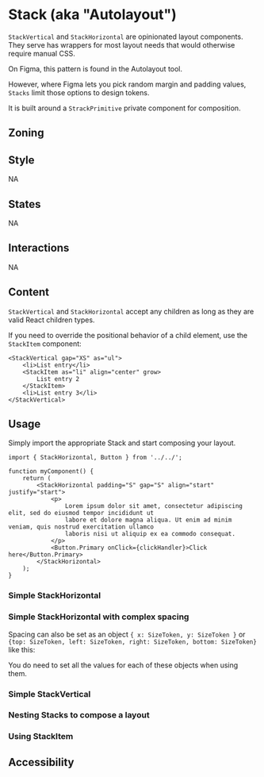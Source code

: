 
<Meta of={Stories} title="Layout/Stack" />
<Status id="stack" />

# Stack (aka "Autolayout")

`StackVertical` and `StackHorizontal` are opinionated layout components. They serve has wrappers for most layout needs that would otherwise require manual CSS.

On Figma, this pattern is found in the Autolayout tool.

However, where Figma lets you pick random margin and padding values, `Stacks` limit those options to design tokens.

It is built around a `StrackPrimitive` private component for composition.

## Zoning

<FigmaImage src="https://www.figma.com/file/qc8oUSyVJM67gSsbTShftt/%F0%9F%93%90-Zoning?node-id=1044%3A237" />

## Style

NA

## States

NA

## Interactions

NA

## Content

`StackVertical` and `StackHorizontal` accept any children as long as they are valid React children types.

If you need to override the positional behavior of a child element, use the `StackItem` component:

```tsx
<StackVertical gap="XS" as="ul">
	<li>List entry</li>
	<StackItem as="li" align="center" grow>
		List entry 2
	</StackItem>
	<li>List entry 3</li>
</StackVertical>
```

## Usage

Simply import the appropriate Stack and start composing your layout.

```tsx
import { StackHorizontal, Button } from '../../';

function myComponent() {
	return (
		<StackHorizontal padding="S" gap="S" align="start" justify="start">
			<p>
				Lorem ipsum dolor sit amet, consectetur adipiscing elit, sed do eiusmod tempor incididunt ut
				labore et dolore magna aliqua. Ut enim ad minim veniam, quis nostrud exercitation ullamco
				laboris nisi ut aliquip ex ea commodo consequat.
			</p>
			<Button.Primary onClick={clickHandler}>Click here</Button.Primary>
		</StackHorizontal>
	);
}
```

### Simple StackHorizontal

<Canvas>
	<Story of={Stories.TestHorizontal} />
</Canvas>

<Controls of={Stories.TestHorizontal} />

### Simple StackHorizontal with complex spacing

Spacing can also be set as an object `{ x: SizeToken, y: SizeToken }` or `{top: SizeToken, left: SizeToken, right: SizeToken, bottom: SizeToken}` like this:

<Canvas>
	<Story of={Stories.TestHorizontalWithExplicitSpacing} />
</Canvas>

<Controls of={Stories.TestHorizontalWithExplicitSpacing} />

You do need to set all the values for each of these objects when using them.

### Simple StackVertical

<Canvas>
	<Story of={Stories.TestVertical} />
</Canvas>

<Controls of={Stories.TestVertical} />

### Nesting Stacks to compose a layout

<Canvas>
	<Story of={Stories.StackNesting} />
</Canvas>

### Using StackItem

<Canvas>
	<Story of={Stories.StackWithStackItem} />
</Canvas>

<Controls of={Stories.StackWithStackItem} />

## Accessibility
